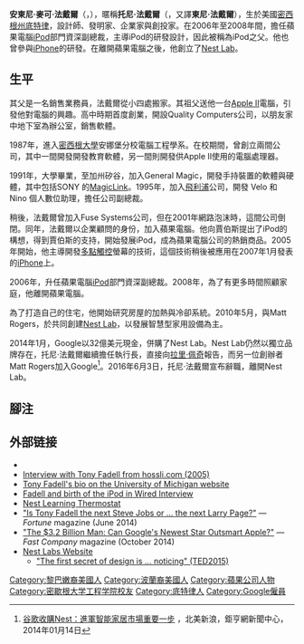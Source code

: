 {{Infobox person
| name          = 托尼·法戴爾
| image         = Tony Fadell.jpg
| alt           = 托尼·法戴爾
| birth_name    = Anthony Michael Fadell
| birth_date    = {{Birth date and age|1969|03|22}}
| nationality   = [[美国|美国]]
| ethnicity     = [[黎巴嫩人|黎巴嫩人]]
| alma_mater    = [[密歇根大学|密歇根大学]]
| occupation    = Nest Labs CEO、发明家、设计师、企业家、天使投资人
| known_for     = [[iPod|iPod]]、[[Nest_Labs|Nest Labs]]
}}

'''安東尼·麥可·法戴爾'''（{{lang-en|Anthony Michael Fadell}}，{{bd|1969年|3月22日|||catIdx=Fadell, Tony}}），暱稱'''托尼·法戴爾'''（{{lang|en|Tony Fadell}}，又譯'''東尼·法戴爾'''），生於美國[[密西根州|密西根州]][[底特律|底特律]]，設計師、發明家、企業家與創投家。在2006年至2008年間，擔任蘋果電腦[[iPod|iPod]]部門資深副總裁，主導iPod的研發設計，因此被稱為iPod之父。他也曾參與[[iPhone|iPhone]]的研發。在離開蘋果電腦之後，他創立了[[Nest_Lab|Nest Lab]]。

==生平==
其父是一名銷售業務員，法戴爾從小四處搬家。其祖父送他一台[[Apple_II|Apple II]]電腦，引發他對電腦的興趣。高中時期首度創業，開設Quality Computers公司，以朋友家中地下室為辦公室，銷售軟體。

1987年，進入[[密西根大學|密西根大學]]安娜堡分校電腦工程學系。在校期間，曾創立兩間公司，其中一間開發開發教育軟體，另一間則開發供Apple II使用的電腦處理器。

1991年，大學畢業，至加州矽谷，加入General Magic，開發手持裝置的軟體與硬體，其中包括SONY 的[[MagicLink|MagicLink]]。1995年，加入[[飛利浦|飛利浦]]公司，開發 Velo 和 Nino 個人數位助理，擔任公司副總裁。

稍後，法戴爾曾加入Fuse Systems公司，但在2001年網路泡沫時，這間公司倒閉。同年，法戴爾以企業顧問的身份，加入蘋果電腦。他向賈伯斯提出了iPod的構想，得到賈伯斯的支持，開始發展iPod，成為蘋果電腦公司的熱銷商品。2005年開始，他主導開發[[多點觸控|多點觸控]]螢幕的技術，這個技術稍後被應用在2007年1月發表的[[iPhone|iPhone]]上。

2006年，升任蘋果電腦[[iPod|iPod]]部門資深副總裁。2008年，為了有更多時間照顧家庭，他離開蘋果電腦。

為了打造自己的住宅，他開始研究房屋的加熱與冷卻系統。2010年5月，與Matt Rogers，於共同創建[[Nest_Lab|Nest Lab]]，以發展智慧型家用設備為主。

2014年1月，Google以32億美元現金，併購了Nest Lab。Nest Lab仍然以獨立品牌存在，托尼·法戴爾繼續擔任執行長，直接向[[拉里·佩奇|拉里·佩奇]]報告，而另一位創辦者Matt Rogers加入Google<ref>[http://news.cnyes.com/Content/20140114/KIT1F5GKH1Z7N.shtml 谷歌收購Nest：進軍智能家居市場重要一步] {{Wayback|url=http://news.cnyes.com/Content/20140114/KIT1F5GKH1Z7N.shtml |date=20150512055617 }}，北美新浪，鉅亨網新聞中心，2014年01月14日</ref>。2016年6月3日，托尼·法戴爾宣布辭職，離開Nest Lab。

== 腳注 ==
{{reflist}}

== 外部链接 ==
* {{Cite web |url=http://www.apple.com/pr/bios/fadell.html |title=Tony's Bio at Apple |access-date=2015-09-04 |archive-url=https://web.archive.org/web/20080319090215/http://www.apple.com/pr/bios/fadell.html |archive-date=2008-03-19 |dead-url= }}
* [http://www.hossli.com/articles/2005/09/01/mr-ipod/ Interview with Tony Fadell from hossli.com (2005)] {{Wayback|url=http://www.hossli.com/articles/2005/09/01/mr-ipod/ |date=20210117121655 }}
* [http://www.eecs.umich.edu/eecs/alumni/Stories/Fadell.html Tony Fadell's bio on the University of Michigan website] {{Wayback|url=http://www.eecs.umich.edu/eecs/alumni/Stories/Fadell.html |date=20190616110633 }}
* [http://www.wired.com/gadgets/mac/news/2004/07/64286?currentPage=all Fadell and birth of the iPod in Wired Interview] {{Wayback|url=http://www.wired.com/gadgets/mac/news/2004/07/64286?currentPage=all |date=20140326224711 }}
* [http://techcrunch.com/2011/10/24/tony-fadell-demos-his-new-nest-learning-thermostat-tctv/ Nest Learning Thermostat] {{Wayback|url=http://techcrunch.com/2011/10/24/tony-fadell-demos-his-new-nest-learning-thermostat-tctv/ |date=20210120223815 }}
* [http://fortune.com/2014/06/12/tony-fadell-nest/ "Is Tony Fadell the next Steve Jobs or … the next Larry Page?"] {{Wayback|url=http://fortune.com/2014/06/12/tony-fadell-nest/ |date=20201112022959 }} — ''Fortune'' magazine (June 2014)
* [http://www.fastcodesign.com/3035239/innovation-by-design-2014/nest-hatches-a-connected-home-boom "The $3.2 Billion Man: Can Google's Newest Star Outsmart Apple?"] {{Wayback|url=http://www.fastcodesign.com/3035239/innovation-by-design-2014/nest-hatches-a-connected-home-boom |date=20170712033037 }} — ''Fast Company'' magazine (October 2014)
* [http://www.nest.com/ Nest Labs Website] {{Wayback|url=http://www.nest.com/ |date=20210223010222 }}
** [http://www.ted.com/talks/tony_fadell_the_first_secret_of_design_is_noticing "The first secret of design is ... noticing" (TED2015)] {{Wayback|url=http://www.ted.com/talks/tony_fadell_the_first_secret_of_design_is_noticing |date=20210221225058 }}

{{Alphabet Inc.}}
{{Apple}}
{{Authority control}}
{{DEFAULTSORT:Fadell,Tony}}
[[Category:黎巴嫩裔美國人|Category:黎巴嫩裔美國人]]
[[Category:波蘭裔美國人|Category:波蘭裔美國人]]
[[Category:蘋果公司人物|Category:蘋果公司人物]]
[[Category:密歇根大学工程学院校友|Category:密歇根大学工程学院校友]]
[[Category:底特律人|Category:底特律人]]
[[Category:Google僱員|Category:Google僱員]]
